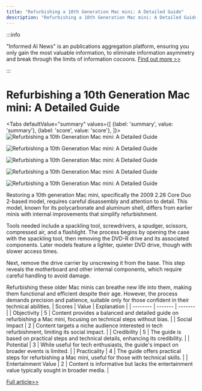 ```yaml
---
title: "Refurbishing a 10th Generation Mac mini: A Detailed Guide"
description: "Refurbishing a 10th Generation Mac mini: A Detailed Guide"
---
```



:::info

"Informed AI News" is an publications aggregation platform, ensuring you only gain the most valuable information, to eliminate information asymmetry and break through the limits of information cocoons.  [Find out more >>](/)

:::

# Refurbishing a 10th Generation Mac mini: A Detailed Guide


<Tabs
	defaultValue="summary"
	values={[
	{label: 'summary', value: 'summary'},
	{label: 'score', value: 'score'},
]}>
<TabItem value="summary">
<img
  src="https://image.informedainews.com/2024/06/10/Re-sXx-1717983451-0.jpg"
  alt="Refurbishing a 10th Generation Mac mini: A Detailed Guide"
/>

<img
  src="https://image.informedainews.com/2024/06/10/Re-qHt-1717983451-1.jpg"
  alt="Refurbishing a 10th Generation Mac mini: A Detailed Guide"
/>

<img
  src="https://image.informedainews.com/2024/06/10/Re-3vz-1717983451-2.jpg"
  alt="Refurbishing a 10th Generation Mac mini: A Detailed Guide"
/>

<img
  src="https://image.informedainews.com/2024/06/10/Re-cMy-1717983451-3.jpg"
  alt="Refurbishing a 10th Generation Mac mini: A Detailed Guide"
/>

<img
  src="https://image.informedainews.com/2024/06/10/Re-pJ7-1717983451-4.jpg"
  alt="Refurbishing a 10th Generation Mac mini: A Detailed Guide"
/>



Restoring a 10th generation Mac mini, specifically the 2009 2.26 Core Duo 2-based model, requires careful disassembly and attention to detail. This model, known for its polycarbonate and aluminum shell, differs from earlier minis with internal improvements that simplify refurbishment.

Tools needed include a spackling tool, screwdrivers, a spudger, scissors, compressed air, and a flashlight. The process begins by opening the case with the spackling tool, then removing the DVD-R drive and its associated components. Later models feature a lighter, quieter DVD drive, though with slower access times.

Next, remove the drive carrier by unscrewing it from the base. This step reveals the motherboard and other internal components, which require careful handling to avoid damage.

Refurbishing these older Mac minis can breathe new life into them, making them functional and efficient despite their age. However, the process demands precision and patience, suitable only for those confident in their technical abilities.
</TabItem>
<TabItem value="score">
	| Scores     | Value   | Explanation |
	| -------- | ------- | ------- |
	| Objectivity  | 5    | Content provides a balanced and detailed guide on refurbishing a Mac mini, focusing on technical steps without bias.    |
	| Social Impact | 2     | Content targets a niche audience interested in tech refurbishment, limiting its social impact.    |
	| Credibility    | 5    | The guide is based on practical steps and technical details, enhancing its credibility.    |
	| Potential    | 3    | While useful for tech enthusiasts, the guide's impact on broader events is limited.    |
	| Practicality    | 4    | The guide offers practical steps for refurbishing a Mac mini, useful for those with technical skills.    |
	| Entertainment Value    | 2    | Content is informative but lacks the entertainment value typically sought in broader media.    |
</TabItem>
</Tabs>

[Full article>>](https://appleinsider.com/inside/mac-mini/tips/how-to-fully-restore-a-10th-generation-mac-mini-to-like-new-condition)
